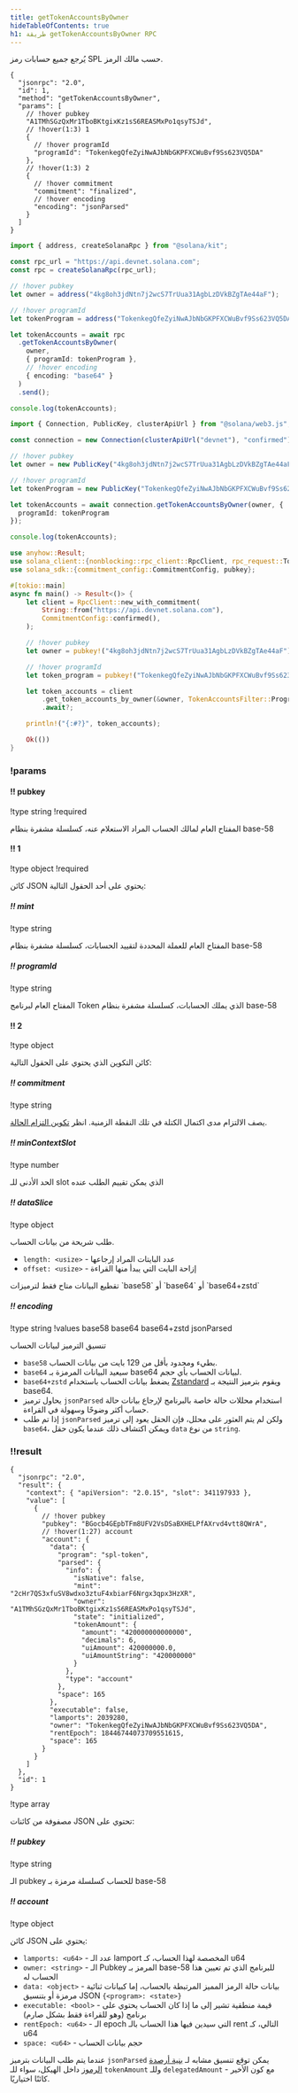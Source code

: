 ```yaml
---
title: getTokenAccountsByOwner
hideTableOfContents: true
h1: طريقة getTokenAccountsByOwner RPC
---
```


يُرجع جميع حسابات رمز SPL حسب مالك الرمز.

<APIMethod>

```jsonc !!request curl
{
  "jsonrpc": "2.0",
  "id": 1,
  "method": "getTokenAccountsByOwner",
  "params": [
    // !hover pubkey
    "A1TMhSGzQxMr1TboBKtgixKz1sS6REASMxPo1qsyTSJd",
    // !hover(1:3) 1
    {
      // !hover programId
      "programId": "TokenkegQfeZyiNwAJbNbGKPFXCWuBvf9Ss623VQ5DA"
    },
    // !hover(1:3) 2
    {
      // !hover commitment
      "commitment": "finalized",
      // !hover encoding
      "encoding": "jsonParsed"
    }
  ]
}
```

```ts !!request title="Kit"
import { address, createSolanaRpc } from "@solana/kit";

const rpc_url = "https://api.devnet.solana.com";
const rpc = createSolanaRpc(rpc_url);

// !hover pubkey
let owner = address("4kg8oh3jdNtn7j2wcS7TrUua31AgbLzDVkBZgTAe44aF");

// !hover programId
let tokenProgram = address("TokenkegQfeZyiNwAJbNbGKPFXCWuBvf9Ss623VQ5DA");

let tokenAccounts = await rpc
  .getTokenAccountsByOwner(
    owner,
    { programId: tokenProgram },
    // !hover encoding
    { encoding: "base64" }
  )
  .send();

console.log(tokenAccounts);
```

```ts !!request title="web3.js"
import { Connection, PublicKey, clusterApiUrl } from "@solana/web3.js";

const connection = new Connection(clusterApiUrl("devnet"), "confirmed");

// !hover pubkey
let owner = new PublicKey("4kg8oh3jdNtn7j2wcS7TrUua31AgbLzDVkBZgTAe44aF");

// !hover programId
let tokenProgram = new PublicKey("TokenkegQfeZyiNwAJbNbGKPFXCWuBvf9Ss623VQ5DA");

let tokenAccounts = await connection.getTokenAccountsByOwner(owner, {
  programId: tokenProgram
});

console.log(tokenAccounts);
```

```rs !!request title="Rust"
use anyhow::Result;
use solana_client::{nonblocking::rpc_client::RpcClient, rpc_request::TokenAccountsFilter};
use solana_sdk::{commitment_config::CommitmentConfig, pubkey};

#[tokio::main]
async fn main() -> Result<()> {
    let client = RpcClient::new_with_commitment(
        String::from("https://api.devnet.solana.com"),
        CommitmentConfig::confirmed(),
    );

    // !hover pubkey
    let owner = pubkey!("4kg8oh3jdNtn7j2wcS7TrUua31AgbLzDVkBZgTAe44aF");

    // !hover programId
    let token_program = pubkey!("TokenkegQfeZyiNwAJbNbGKPFXCWuBvf9Ss623VQ5DA");

    let token_accounts = client
        .get_token_accounts_by_owner(&owner, TokenAccountsFilter::ProgramId(token_program))
        .await?;

    println!("{:#?}", token_accounts);

    Ok(())
}
```

### !params

#### !! pubkey

!type string
!required

المفتاح العام لمالك الحساب المراد الاستعلام عنه، كسلسلة مشفرة بنظام base-58

#### !! 1

!type object
!required

كائن JSON يحتوي على أحد الحقول التالية:

##### !! mint

!type string

المفتاح العام للعملة المحددة لتقييد الحسابات، كسلسلة مشفرة بنظام base-58

##### !! programId

!type string

المفتاح العام لبرنامج Token الذي يملك الحسابات، كسلسلة مشفرة بنظام base-58

#### !! 2

!type object

كائن التكوين الذي يحتوي على الحقول التالية:

##### !! commitment

!type string

يصف الالتزام مدى اكتمال الكتلة في تلك النقطة الزمنية. انظر
[تكوين التزام الحالة](/docs/rpc#configuring-state-commitment).

##### !! minContextSlot

!type number

الحد الأدنى للـ slot الذي يمكن تقييم الطلب عنده

##### !! dataSlice

!type object

طلب شريحة من بيانات الحساب.

- `length: <usize>` - عدد البايتات المراد إرجاعها
- `offset: <usize>` - إزاحة البايت التي يبدأ منها القراءة

<Callout type="info">
  تقطيع البيانات متاح فقط لترميزات `base58` أو `base64` أو `base64+zstd`
</Callout>

##### !! encoding

!type string
!values base58 base64 base64+zstd jsonParsed

تنسيق الترميز لبيانات الحساب

- `base58` بطيء ومحدود بأقل من 129 بايت من بيانات الحساب.
- `base64` سيعيد البيانات المرمزة بـ base64 لبيانات الحساب بأي حجم.
- `base64+zstd` يضغط بيانات الحساب باستخدام
  [Zstandard](https://facebook.github.io/zstd/) ويقوم بترميز النتيجة بـ base64.
- يحاول ترميز `jsonParsed` استخدام محللات حالة خاصة بالبرنامج لإرجاع بيانات حالة
  حساب أكثر وضوحًا وسهولة في القراءة.
- إذا تم طلب `jsonParsed` ولكن لم يتم العثور على محلل، فإن الحقل يعود إلى ترميز
  `base64`، ويمكن اكتشاف ذلك عندما يكون حقل `data` من نوع `string`.

### !!result

```jsonc !response
{
  "jsonrpc": "2.0",
  "result": {
    "context": { "apiVersion": "2.0.15", "slot": 341197933 },
    "value": [
      {
        // !hover pubkey
        "pubkey": "BGocb4GEpbTFm8UFV2VsDSaBXHELPfAXrvd4vtt8QWrA",
        // !hover(1:27) account
        "account": {
          "data": {
            "program": "spl-token",
            "parsed": {
              "info": {
                "isNative": false,
                "mint": "2cHr7QS3xfuSV8wdxo3ztuF4xbiarF6Nrgx3qpx3HzXR",
                "owner": "A1TMhSGzQxMr1TboBKtgixKz1sS6REASMxPo1qsyTSJd",
                "state": "initialized",
                "tokenAmount": {
                  "amount": "420000000000000",
                  "decimals": 6,
                  "uiAmount": 420000000.0,
                  "uiAmountString": "420000000"
                }
              },
              "type": "account"
            },
            "space": 165
          },
          "executable": false,
          "lamports": 2039280,
          "owner": "TokenkegQfeZyiNwAJbNbGKPFXCWuBvf9Ss623VQ5DA",
          "rentEpoch": 18446744073709551615,
          "space": 165
        }
      }
    ]
  },
  "id": 1
}
```

!type array

مصفوفة من كائنات JSON تحتوي على:

##### !! pubkey

!type string

الـ pubkey للحساب كسلسلة مرمزة بـ base-58

##### !! account

!type object

كائن JSON يحتوي على:

- `lamports: <u64>` - عدد الـ lamport المخصصة لهذا الحساب، كـ u64
- `owner: <string>` - الـ Pubkey المرمز بـ base-58 للبرنامج الذي تم تعيين هذا
  الحساب له
- `data: <object>` - بيانات حالة الرمز المميز المرتبطة بالحساب، إما كبيانات
  ثنائية مرمزة أو بتنسيق JSON `{<program>: <state>}`
- `executable: <bool>` - قيمة منطقية تشير إلى ما إذا كان الحساب يحتوي على برنامج
  (وهو للقراءة فقط بشكل صارم)
- `rentEpoch: <u64>` - الـ epoch التي سيدين فيها هذا الحساب بالـ rent التالي، كـ
  u64
- `space: <u64>` - حجم بيانات الحساب

عندما يتم طلب البيانات بترميز `jsonParsed` يمكن توقع تنسيق مشابه لـ
[بنية أرصدة الرموز](/docs/rpc/json-structures#token-balances) داخل الهيكل، سواء
للـ `tokenAmount` وللـ `delegatedAmount` - مع كون الأخير كائنًا اختياريًا.

</APIMethod>
